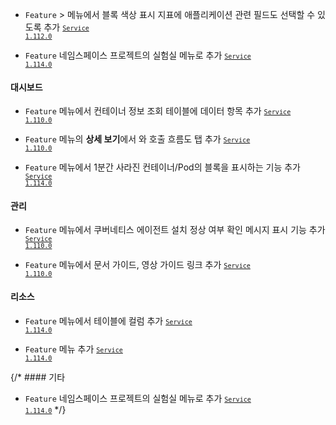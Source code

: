 
- <code class="Feature">Feature</code> <Cmdname sid="side_dashboard" className="uitext" /> &gt; <Cmdname sid="side_containerMap" className="uitext" /> 메뉴에서 블록 색상 표시 지표에 애플리케이션 관련 필드도 선택할 수 있도록 추가 <code class='changelog-service'><a href="https://docs.whatap.io/release-notes/service/service-1_112_x"><code class='changelog-service'>Service 1.112.0​</code></a></code>

- <code class="Feature">Feature</code> 네임스페이스 프로젝트의 실험실 메뉴로 <Cmdname sid="pendingPod" className="uitext" /> 추가 <code class='changelog-service'><a href="https://docs.whatap.io/release-notes/service/service-1_114_x"><code class='changelog-service'>Service 1.114.0​</code></a></code>

#### 대시보드​

- <code class="Feature">Feature</code> <Cmdname sid="side_containerMap" className="uitext" /> 메뉴에서 컨테이너 정보 조회 테이블에 데이터 항목 추가 <code class='changelog-service'><a href="https://docs.whatap.io/release-notes/service/service-1_110_x"><code class='changelog-service'>Service 1.110.0​</code></a></code>

- <code class="Feature">Feature</code> <Cmdname sid="side_containerMap" className="uitext" /> 메뉴의 <b>상세 보기</b>에서 <Cmdname sid="side_remoteAccessStatus" className="uitext" />와 <span class="uitext">호출 흐름도</span> 탭 추가 <code class='changelog-service'><a href="https://docs.whatap.io/release-notes/service/service-1_110_x"><code class='changelog-service'>Service 1.110.0​</code></a></code>

- <code class="Feature">Feature</code> <Cmdname sid="side_containerMap" className="uitext" /> 메뉴에서 1분간 사라진 컨테이너/Pod의 블록을 표시하는 기능 추가 <code class='changelog-service'><a href="https://docs.whatap.io/release-notes/service/service-1_114_x"><code class='changelog-service'>Service 1.114.0​</code></a></code>

#### 관리​

- <code class="Feature">Feature</code> <Cmdname sid="agentInstall" className="uitext" /> 메뉴에서 쿠버네티스 에이전트 설치 정상 여부 확인 메시지 표시 기능 추가 <code class='changelog-service'><a href="https://docs.whatap.io/release-notes/service/service-1_110_x"><code class='changelog-service'>Service 1.110.0​</code></a></code>

- <code class="Feature">Feature</code> <Cmdname sid="agentInstall" className="uitext" /> 메뉴에서 문서 가이드, 영상 가이드 링크 추가 <code class='changelog-service'><a href="https://docs.whatap.io/release-notes/service/service-1_110_x"><code class='changelog-service'>Service 1.110.0​</code></a></code>

#### 리소스​

- <code class="Feature">Feature</code> <Cmdname sid="side_nodeDetail" className="uitext" /> 메뉴에서 <Cmdname sid="side_container" className="uitext" /> 테이블에 <Cmdname sid="status" className="uitext" /> 컬럼 추가 <code class='changelog-service'><a href="https://docs.whatap.io/release-notes/service/service-1_114_x"><code class='changelog-service'>Service 1.114.0​</code></a></code>

- <code class="Feature">Feature</code> <Cmdname sid="side_clusterOverview" className="uitext" /> 메뉴 추가 <code class='changelog-service'><a href="https://docs.whatap.io/release-notes/service/service-1_114_x"><code class='changelog-service'>Service 1.114.0​</code></a></code>

{/* #### 기타​

- <code class="Feature">Feature</code> 네임스페이스 프로젝트의 실험실 메뉴로 <Cmdname sid="pendingPod" className="uitext" /> 추가 <code class='changelog-service'><a href="https://docs.whatap.io/release-notes/service/service-1_114_x"><code class='changelog-service'>Service 1.114.0​</code></a></code> */}

